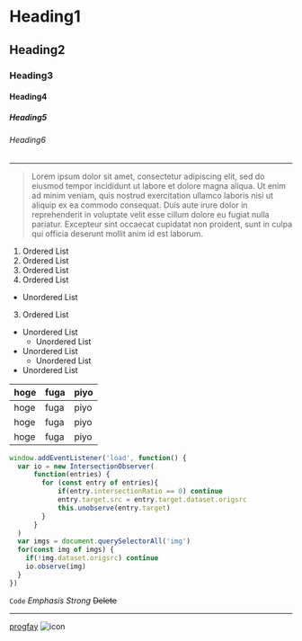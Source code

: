 # Heading1
## Heading2
### Heading3
#### Heading4
##### Heading5
###### Heading6

***

> Lorem ipsum dolor sit amet, consectetur adipiscing elit, sed do eiusmod tempor incididunt ut labore et dolore magna aliqua. Ut enim ad minim veniam, quis nostrud exercitation ullamco laboris nisi ut aliquip ex ea commodo consequat. Duis aute irure dolor in reprehenderit in voluptate velit esse cillum dolore eu fugiat nulla pariatur. Excepteur sint occaecat cupidatat non proident, sunt in culpa qui officia deserunt mollit anim id est laborum.

1. Ordered List
  1. Ordered List
  2. Ordered List
2. Ordered List
  - Unordered List
3. Ordered List

- Unordered List
  - Unordered List
- Unordered List
  - Unordered List
- Unordered List

| hoge | fuga | piyo |
|------|------|------|
| hoge | fuga | piyo |
| hoge | fuga | piyo |
| hoge | fuga | piyo |

```js
window.addEventListener('load', function() {
  var io = new IntersectionObserver(
      function(entries) {
        for (const entry of entries){
            if(entry.intersectionRatio == 0) continue
            entry.target.src = entry.target.dataset.origsrc
            this.unobserve(entry.target)
        }
      }
  )
  var imgs = document.querySelectorAll('img')
  for(const img of imgs) {
    if(!img.dataset.origsrc) continue
    io.observe(img)
  }
})
```

`Code` _Emphasis_ *Strong* ~~Delete~~

---

[progfay](https://github.com/progfay)
![icon](https://gyazo.com/4ac7810705ef9c50a56d04f41a39b065.png)
